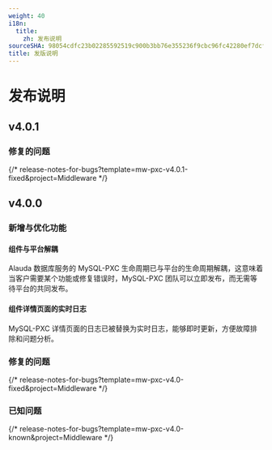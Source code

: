 ```yaml
---
weight: 40
i18n:
  title:
    zh: 发布说明
sourceSHA: 98054cdfc23b02285592519c900b3bb76e355236f9cbc96fc42280ef7dcfd97a
title: 发版说明
---
```


# 发布说明

## v4.0.1

### 修复的问题

{/* release-notes-for-bugs?template=mw-pxc-v4.0.1-fixed&project=Middleware */}

## v4.0.0

### 新增与优化功能

#### 组件与平台解耦

Alauda 数据库服务的 MySQL-PXC 生命周期已与平台的生命周期解耦，这意味着当客户需要某个功能或修复错误时，MySQL-PXC 团队可以立即发布，而无需等待平台的共同发布。

#### 组件详情页面的实时日志

MySQL-PXC 详情页面的日志已被替换为实时日志，能够即时更新，方便故障排除和问题分析。

### 修复的问题

{/* release-notes-for-bugs?template=mw-pxc-v4.0-fixed&project=Middleware */}

### 已知问题

{/* release-notes-for-bugs?template=mw-pxc-v4.0-known&project=Middleware */}
